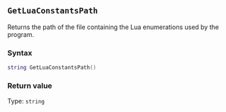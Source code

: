 ::: {.minipage data-latex="{\textwidth}"}
## `GetLuaConstantsPath`

Returns the path of the file\index{file paths!support files} containing the Lua enumerations used by the program.

### Syntax {-}

``` .lua
string GetLuaConstantsPath()
```

### Return value {-}

Type: `string`
:::
